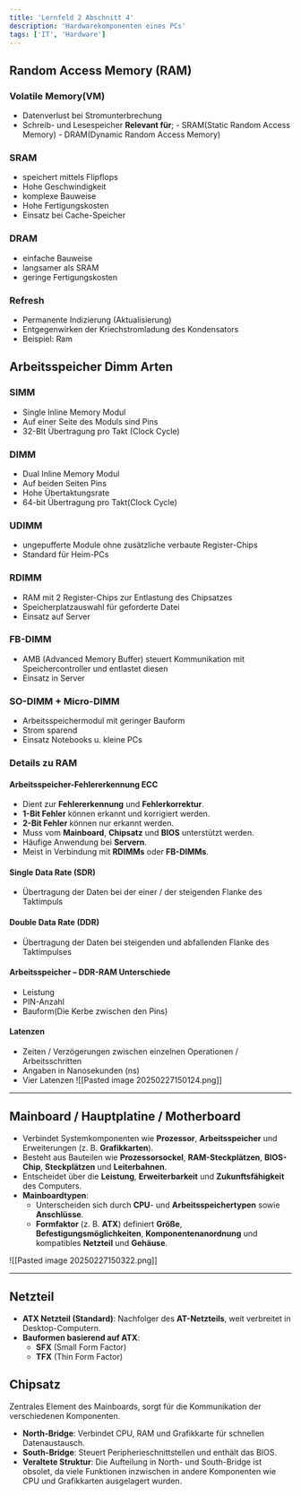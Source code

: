 ```yaml
---
title: 'Lernfeld 2 Abschnitt 4'
description: 'Hardwarekomponenten eines PCs'
tags: ['IT', 'Hardware']
---
```


## Random Access Memory (RAM)

### Volatile Memory(VM)

- Datenverlust bei Stromunterbrechung
- Schreib- und Lesespeicher
  **Relevant für**; - SRAM(Static Random Access Memory) - DRAM(Dynamic Random Access Memory)

### SRAM

- speichert mittels Flipflops
- Hohe Geschwindigkeit
- komplexe Bauweise
- Hohe Fertigungskosten
- Einsatz bei Cache-Speicher

### DRAM

- einfache Bauweise
- langsamer als SRAM
- geringe Fertigungskosten

### Refresh

- Permanente Indizierung (Aktualisierung)
- Entgegenwirken der Kriechstromladung des Kondensators
- Beispiel: Ram

## Arbeitsspeicher Dimm Arten

### SIMM

- Single Inline Memory Modul
- Auf einer Seite des Moduls sind Pins
- 32-BIt Übertragung pro Takt (Clock Cycle)

### DIMM

- Dual Inline Memory Modul
- Auf beiden Seiten Pins
- Hohe Übertaktungsrate
- 64-bit Übertragung pro Takt(Clock Cycle)

### UDIMM

- ungepufferte Module ohne zusätzliche verbaute Register-Chips
- Standard für Heim-PCs

### RDIMM

- RAM mit 2 Register-Chips zur Entlastung des Chipsatzes
- Speicherplatzauswahl für geforderte Datei
- Einsatz auf Server

### FB-DIMM

- AMB (Advanced Memory Buffer) steuert Kommunikation mit Speichercontroller und entlastet diesen
- Einsatz in Server

### SO-DIMM + Micro-DIMM

- Arbeitsspeichermodul mit geringer Bauform
- Strom sparend
- Einsatz Notebooks u. kleine PCs

### Details zu RAM

#### Arbeitsspeicher-Fehlererkennung ECC

- Dient zur **Fehlererkennung** und **Fehlerkorrektur**.
- **1-Bit Fehler** können erkannt und korrigiert werden.
- **2-Bit Fehler** können nur erkannt werden.
- Muss vom **Mainboard**, **Chipsatz** und **BIOS** unterstützt werden.
- Häufige Anwendung bei **Servern**.
- Meist in Verbindung mit **RDIMMs** oder **FB-DIMMs**.

#### Single Data Rate (SDR)

- Übertragung der Daten bei der einer / der steigenden Flanke des Taktimpuls

#### Double Data Rate (DDR)

- Übertragung der Daten bei steigenden und abfallenden Flanke des Taktimpulses

#### Arbeitsspeicher – DDR-RAM Unterschiede

- Leistung
- PIN-Anzahl
- Bauform(Die Kerbe zwischen den Pins)

#### Latenzen

- Zeiten / Verzögerungen zwischen einzelnen Operationen / Arbeitsschritten
- Angaben in Nanosekunden (ns)
- Vier Latenzen
  ![[Pasted image 20250227150124.png]]

---

## Mainboard / Hauptplatine / Motherboard

- Verbindet Systemkomponenten wie **Prozessor**, **Arbeitsspeicher** und Erweiterungen (z. B. **Grafikkarten**).
- Besteht aus Bauteilen wie **Prozessorsockel**, **RAM-Steckplätzen**, **BIOS-Chip**, **Steckplätzen** und **Leiterbahnen**.
- Entscheidet über die **Leistung**, **Erweiterbarkeit** und **Zukunftsfähigkeit** des Computers.
- **Mainboardtypen**:
  - Unterscheiden sich durch **CPU**- und **Arbeitsspeichertypen** sowie **Anschlüsse**.
  - **Formfaktor** (z. B. **ATX**) definiert **Größe**, **Befestigungsmöglichkeiten**, **Komponentenanordnung** und kompatibles **Netzteil** und **Gehäuse**.

![[Pasted image 20250227150322.png]]

---

## Netzteil

- **ATX Netzteil (Standard)**: Nachfolger des **AT-Netzteils**, weit verbreitet in Desktop-Computern.
- **Bauformen basierend auf ATX**:
  - **SFX** (Small Form Factor)
  - **TFX** (Thin Form Factor)

## Chipsatz

Zentrales Element des Mainboards, sorgt für die Kommunikation der verschiedenen Komponenten.

- **North-Bridge**: Verbindet CPU, RAM und Grafikkarte für schnellen Datenaustausch.
- **South-Bridge**: Steuert Peripherieschnittstellen und enthält das BIOS.
- **Veraltete Struktur**: Die Aufteilung in North- und South-Bridge ist obsolet, da viele Funktionen inzwischen in andere Komponenten wie CPU und Grafikkarten ausgelagert wurden.
